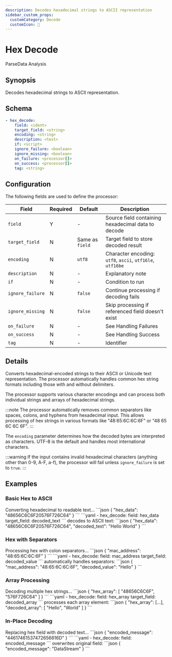 ```yaml
---
description: Decodes hexadecimal strings to ASCII representation
sidebar_custom_props:
  customCategory: Decode
  customIcon: 🔢
---
```


# Hex Decode

<span className="theme-doc-version-badge badge badge--primary">Parse</span><span className="theme-doc-version-badge badge badge--secondary">Data Analysis</span>

## Synopsis

Decodes hexadecimal strings to ASCII representation.

## Schema

```yaml {2-3}
- hex_decode:
    field: <ident>
    target_field: <string>
    encoding: <string>
    description: <text>
    if: <script>
    ignore_failure: <boolean>
    ignore_missing: <boolean>
    on_failure: <processor[]>
    on_success: <processor[]>
    tag: <string>
```

## Configuration

The following fields are used to define the processor:

|Field|Required|Default|Description|
|---|---|---|---|
|`field`|Y|-|Source field containing hexadecimal data to decode|
|`target_field`|N|Same as `field`|Target field to store decoded result|
|`encoding`|N|`utf8`|Character encoding: `utf8`, `ascii`, `utf16le`, `utf16be`|
|`description`|N|-|Explanatory note|
|`if`|N|-|Condition to run|
|`ignore_failure`|N|`false`|Continue processing if decoding fails|
|`ignore_missing`|N|`false`|Skip processing if referenced field doesn't exist|
|`on_failure`|N|-|See <Topic id="handling-failures">Handling Failures</Topic>|
|`on_success`|N|-|See <Topic id="handling-success">Handling Success</Topic>|
|`tag`|N|-|Identifier|

## Details

Converts hexadecimal-encoded strings to their ASCII or Unicode text representation. The processor automatically handles common hex string formats including those with and without delimiters.

The processor supports various character encodings and can process both individual strings and arrays of hexadecimal strings.

:::note
The processor automatically removes common separators like spaces, colons, and hyphens from hexadecimal input. This allows processing of hex strings in various formats like "48:65:6C:6C:6F" or "48 65 6C 6C 6F".
:::

The `encoding` parameter determines how the decoded bytes are interpreted as characters. UTF-8 is the default and handles most international characters.

:::warning
If the input contains invalid hexadecimal characters (anything other than 0-9, A-F, a-f), the processor will fail unless `ignore_failure` is set to `true`.
:::

## Examples

### Basic Hex to ASCII

<ExampleGrid>
  <CommentCol>
    Converting hexadecimal to readable text...
  </CommentCol>
  <CodeCol>
    ```json
    {
      "hex_data": "48656C6C6F20576F726C64"
    }
    ```
    ```yaml
    - hex_decode:
        field: hex_data
        target_field: decoded_text
    ```
  </CodeCol>
  <CommentCol>
    decodes to ASCII text:
  </CommentCol>
  <CodeCol>
    ```json
    {
      "hex_data": "48656C6C6F20576F726C64",
      "decoded_text": "Hello World"
    }
    ```
  </CodeCol>
</ExampleGrid>

### Hex with Separators

<ExampleGrid>
  <CommentCol>
    Processing hex with colon separators...
  </CommentCol>
  <CodeCol>
    ```json
    {
      "mac_address": "48:65:6C:6C:6F"
    }
    ```
    ```yaml
    - hex_decode:
        field: mac_address
        target_field: decoded_value
    ```
  </CodeCol>
  <CommentCol>
    automatically handles separators:
  </CommentCol>
  <CodeCol>
    ```json
    {
      "mac_address": "48:65:6C:6C:6F",
      "decoded_value": "Hello"
    }
    ```
  </CodeCol>
</ExampleGrid>

### Array Processing

<ExampleGrid>
  <CommentCol>
    Decoding multiple hex strings...
  </CommentCol>
  <CodeCol>
    ```json
    {
      "hex_array": [
        "48656C6C6F",
        "576F726C64"
      ]
    }
    ```
    ```yaml
    - hex_decode:
        field: hex_array
        target_field: decoded_array
    ```
  </CodeCol>
  <CommentCol>
    processes each array element:
  </CommentCol>
  <CodeCol>
    ```json
    {
      "hex_array": [...],
      "decoded_array": [
        "Hello",
        "World"
      ]
    }
    ```
  </CodeCol>
</ExampleGrid>

### In-Place Decoding

<ExampleGrid>
  <CommentCol>
    Replacing hex field with decoded text...
  </CommentCol>
  <CodeCol>
    ```json
    {
      "encoded_message": "44617461537472656616D"
    }
    ```
    ```yaml
    - hex_decode:
        field: encoded_message
    ```
  </CodeCol>
  <CommentCol>
    overwrites original field:
  </CommentCol>
  <CodeCol>
    ```json
    {
      "encoded_message": "DataStream"
    }
    ```
  </CodeCol>
</ExampleGrid>